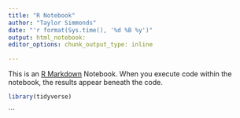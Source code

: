 ```yaml
---
title: "R Notebook"
author: "Taylor Simmonds"
date: "'r format(Sys.time(), '%d %B %y')"
output: html_notebook: 
editor_options: chunk_output_type: inline

---
```


This is an [R Markdown](http://rmarkdown.rstudio.com) Notebook. When you execute code within the notebook, the results appear beneath the code. 
```r
library(tidyverse)

```


```

